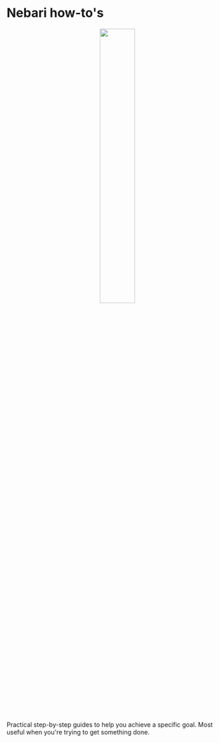 
# Nebari how-to's

<div align="center">
    <img src="/img/welcome/how-tos-icon.svg" width="40%" style={{border: "none", paddingBottom: 10 + "px"}} />
</div>

Practical step-by-step guides to help you achieve a specific goal. Most useful when you're trying to get something done.

<DocCardList items={useCurrentSidebarCategory().items}/>

